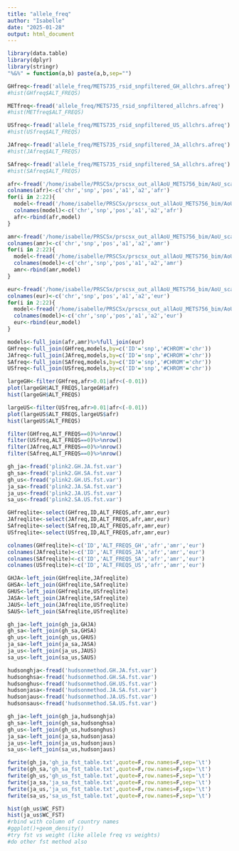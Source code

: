 ```yaml
---
title: "allele_freq"
author: "Isabelle"
date: "2025-01-28"
output: html_document
---
```


```r
library(data.table)
library(dplyr)
library(stringr)
"%&%" = function(a,b) paste(a,b,sep="")
```
```r
GHfreq<-fread('allele_freq/METS735_rsid_snpfiltered_GH_allchrs.afreq')
#hist(GHfreq$ALT_FREQS)

METfreq<-fread('allele_freq/METS735_rsid_snpfiltered_allchrs.afreq')
#hist(METfreq$ALT_FREQS)

USfreq<-fread('allele_freq/METS735_rsid_snpfiltered_US_allchrs.afreq')
#hist(USfreq$ALT_FREQS)

JAfreq<-fread('allele_freq/METS735_rsid_snpfiltered_JA_allchrs.afreq')
#hist(JAfreq$ALT_FREQS)

SAfreq<-fread('allele_freq/METS735_rsid_snpfiltered_SA_allchrs.afreq')
#hist(SAfreq$ALT_FREQS)
```
```r
afr<-fread('/home/isabelle/PRSCSx/prscsx_out_allAoU_METS756_bim/AoU_scaled_bmi_AFR_pst_eff_a1_b0.5_phi1e-06_chr1.txt')
colnames(afr)<-c('chr','snp','pos','a1','a2','afr')
for(i in 2:22){
  model<-fread('/home/isabelle/PRSCSx/prscsx_out_allAoU_METS756_bim/AoU_scaled_bmi_AFR_pst_eff_a1_b0.5_phi1e-06_chr'%&%i%&%'.txt')
  colnames(model)<-c('chr','snp','pos','a1','a2','afr')
  afr<-rbind(afr,model)
}

amr<-fread('/home/isabelle/PRSCSx/prscsx_out_allAoU_METS756_bim/AoU_scaled_bmi_AMR_pst_eff_a1_b0.5_phi1e-06_chr1.txt')
colnames(amr)<-c('chr','snp','pos','a1','a2','amr')
for(i in 2:22){
  model<-fread('/home/isabelle/PRSCSx/prscsx_out_allAoU_METS756_bim/AoU_scaled_bmi_AMR_pst_eff_a1_b0.5_phi1e-06_chr'%&%i%&%'.txt')
  colnames(model)<-c('chr','snp','pos','a1','a2','amr')
  amr<-rbind(amr,model)
}

eur<-fread('/home/isabelle/PRSCSx/prscsx_out_allAoU_METS756_bim/AoU_scaled_bmi_EUR_pst_eff_a1_b0.5_phi1e-06_chr1.txt')
colnames(eur)<-c('chr','snp','pos','a1','a2','eur')
for(i in 2:22){
  model<-fread('/home/isabelle/PRSCSx/prscsx_out_allAoU_METS756_bim/AoU_scaled_bmi_EUR_pst_eff_a1_b0.5_phi1e-06_chr'%&%i%&%'.txt')
  colnames(model)<-c('chr','snp','pos','a1','a2','eur')
  eur<-rbind(eur,model)
}

models<-full_join(afr,amr)%>%full_join(eur)
GHfreq<-full_join(GHfreq,models,by=c('ID'='snp','#CHROM'='chr'))
JAfreq<-full_join(JAfreq,models,by=c('ID'='snp','#CHROM'='chr'))
SAfreq<-full_join(SAfreq,models,by=c('ID'='snp','#CHROM'='chr'))
USfreq<-full_join(USfreq,models,by=c('ID'='snp','#CHROM'='chr'))
```

```r
largeGH<-filter(GHfreq,afr>0.01|afr<(-0.01))
plot(largeGH$ALT_FREQS,largeGH$afr)
hist(largeGH$ALT_FREQS)
```

```r
largeUS<-filter(USfreq,afr>0.01|afr<(-0.01))
plot(largeUS$ALT_FREQS,largeUS$afr)
hist(largeUS$ALT_FREQS)
```

```r
filter(GHfreq,ALT_FREQS==0)%>%nrow()
filter(USfreq,ALT_FREQS==0)%>%nrow()
filter(JAfreq,ALT_FREQS==0)%>%nrow()
filter(SAfreq,ALT_FREQS==0)%>%nrow()
```

```r
gh_ja<-fread('plink2.GH.JA.fst.var')
gh_sa<-fread('plink2.GH.SA.fst.var')
gh_us<-fread('plink2.GH.US.fst.var')
ja_sa<-fread('plink2.JA.SA.fst.var')
ja_us<-fread('plink2.JA.US.fst.var')
sa_us<-fread('plink2.SA.US.fst.var')
```
```r
GHfreqlite<-select(GHfreq,ID,ALT_FREQS,afr,amr,eur)
JAfreqlite<-select(JAfreq,ID,ALT_FREQS,afr,amr,eur)
SAfreqlite<-select(SAfreq,ID,ALT_FREQS,afr,amr,eur)
USfreqlite<-select(USfreq,ID,ALT_FREQS,afr,amr,eur)

colnames(GHfreqlite)<-c('ID','ALT_FREQS_GH','afr','amr','eur')
colnames(JAfreqlite)<-c('ID','ALT_FREQS_JA','afr','amr','eur')
colnames(SAfreqlite)<-c('ID','ALT_FREQS_SA','afr','amr','eur')
colnames(USfreqlite)<-c('ID','ALT_FREQS_US','afr','amr','eur')
```
```r
GHJA<-left_join(GHfreqlite,JAfreqlite)
GHSA<-left_join(GHfreqlite,SAfreqlite)
GHUS<-left_join(GHfreqlite,USfreqlite)
JASA<-left_join(JAfreqlite,SAfreqlite)
JAUS<-left_join(JAfreqlite,USfreqlite)
SAUS<-left_join(SAfreqlite,USfreqlite)

gh_ja<-left_join(gh_ja,GHJA)
gh_sa<-left_join(gh_sa,GHSA)
gh_us<-left_join(gh_us,GHUS)
ja_sa<-left_join(ja_sa,JASA)
ja_us<-left_join(ja_us,JAUS)
sa_us<-left_join(sa_us,SAUS)
```

```r
hudsonghja<-fread('hudsonmethod.GH.JA.fst.var')
hudsonghsa<-fread('hudsonmethod.GH.SA.fst.var')
hudsonghus<-fread('hudsonmethod.GH.US.fst.var')
hudsonjasa<-fread('hudsonmethod.JA.SA.fst.var')
hudsonjaus<-fread('hudsonmethod.JA.US.fst.var')
hudsonsaus<-fread('hudsonmethod.SA.US.fst.var')
```
```r
gh_ja<-left_join(gh_ja,hudsonghja)
gh_sa<-left_join(gh_sa,hudsonghsa)
gh_us<-left_join(gh_us,hudsonghus)
ja_sa<-left_join(ja_sa,hudsonjasa)
ja_us<-left_join(ja_us,hudsonjaus)
sa_us<-left_join(sa_us,hudsonjaus)
```

```r
fwrite(gh_ja,'gh_ja_fst_table.txt',quote=F,row.names=F,sep='\t')
fwrite(gh_sa,'gh_sa_fst_table.txt',quote=F,row.names=F,sep='\t')
fwrite(gh_us,'gh_us_fst_table.txt',quote=F,row.names=F,sep='\t')
fwrite(ja_sa,'ja_sa_fst_table.txt',quote=F,row.names=F,sep='\t')
fwrite(ja_us,'ja_us_fst_table.txt',quote=F,row.names=F,sep='\t')
fwrite(sa_us,'sa_us_fst_table.txt',quote=F,row.names=F,sep='\t')
```

```r
hist(gh_us$WC_FST)
hist(ja_us$WC_FST)
#rbind with column of country names
#ggplot()+geom_density()
#try fst vs weight (like allele freq vs weights)
#do other fst method also
```


